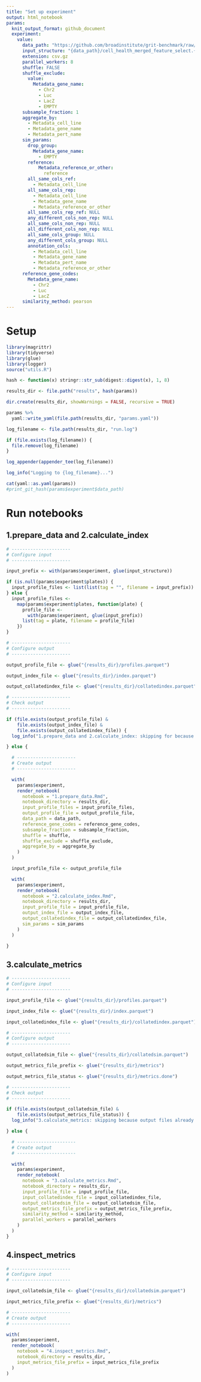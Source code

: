 ```yaml
---
title: "Set up experiment"
output: html_notebook
params:
  knit_output_format: github_document
  experiment:
    value:
      data_path: "https://github.com/broadinstitute/grit-benchmark/raw/main/1.calculate-metrics/cell-health/data/"
      input_structure: "{data_path}/cell_health_merged_feature_select.{extension}"
      extension: csv.gz
      parallel_workers: 8
      shuffle: FALSE
      shuffle_exclude:
        value:
          Metadata_gene_name:
            - Chr2
            - Luc
            - LacZ
            - EMPTY
      subsample_fraction: 1
      aggregate_by:
        - Metadata_cell_line
        - Metadata_gene_name
        - Metadata_pert_name      
      sim_params:
        drop_group:
          Metadata_gene_name:
            - EMPTY
        reference:
            Metadata_reference_or_other:
              reference
        all_same_cols_ref:
          - Metadata_cell_line
        all_same_cols_rep:
          - Metadata_cell_line
          - Metadata_gene_name
          - Metadata_reference_or_other
        all_same_cols_rep_ref: NULL
        any_different_cols_non_rep: NULL
        all_same_cols_non_rep: NULL
        all_different_cols_non_rep: NULL
        all_same_cols_group: NULL
        any_different_cols_group: NULL
        annotation_cols:
          - Metadata_cell_line
          - Metadata_gene_name
          - Metadata_pert_name
          - Metadata_reference_or_other
      reference_gene_codes:
        Metadata_gene_name:
          - Chr2
          - Luc
          - LacZ
      similarity_method: pearson
---
```


# Setup

```r
library(magrittr)
library(tidyverse)
library(glue)
library(logger)
source("utils.R")
```

```r
hash <- function(x) stringr::str_sub(digest::digest(x), 1, 8)
```


```r
results_dir <- file.path("results", hash(params))

dir.create(results_dir, showWarnings = FALSE, recursive = TRUE)

params %>%
  yaml::write_yaml(file.path(results_dir, "params.yaml"))

log_filename <- file.path(results_dir, "run.log")

if (file.exists(log_filename)) {
  file.remove(log_filename)
}

log_appender(appender_tee(log_filename))

log_info("Logging to {log_filename}...")
```


```r
cat(yaml::as.yaml(params))
#print_git_hash(params$experiment$data_path)
```

# Run notebooks

## 1.prepare_data and 2.calculate_index

```r

# ----------------------
# Configure input
# ----------------------

input_prefix <- with(params$experiment, glue(input_structure))

if (is.null(params$experiment$plates)) {
  input_profile_files <- list(list(tag = "", filename = input_prefix))
} else {
  input_profile_files <-
    map(params$experiment$plates, function(plate) {
      profile_file <-
        with(params$experiment, glue(input_prefix))
      list(tag = plate, filename = profile_file)
    })
}

# ----------------------
# Configure output
# ----------------------

output_profile_file <- glue("{results_dir}/profiles.parquet")

output_index_file <- glue("{results_dir}/index.parquet")

output_collatedindex_file <- glue("{results_dir}/collatedindex.parquet")

# ----------------------
# Check output
# ----------------------

if (file.exists(output_profile_file) &
    file.exists(output_index_file) &
    file.exists(output_collatedindex_file)) {
  log_info("1.prepare_data and 2.calculate_index: skipping for because output files already exist.")

} else {

  # ----------------------
  # Create output
  # ----------------------

  with(
    params$experiment,
    render_notebook(
      notebook = "1.prepare_data.Rmd",
      notebook_directory = results_dir,
      input_profile_files = input_profile_files,
      output_profile_file = output_profile_file,
      data_path = data_path,
      reference_gene_codes = reference_gene_codes,
      subsample_fraction = subsample_fraction,
      shuffle = shuffle,
      shuffle_exclude = shuffle_exclude,
      aggregate_by = aggregate_by
    )
  )

  input_profile_file <- output_profile_file

  with(
    params$experiment,
    render_notebook(
      notebook = "2.calculate_index.Rmd",
      notebook_directory = results_dir,
      input_profile_file = input_profile_file,
      output_index_file = output_index_file,
      output_collatedindex_file = output_collatedindex_file,
      sim_params = sim_params
    )
  )

}
```


## 3.calculate_metrics

```r

# ----------------------
# Configure input
# ----------------------

input_profile_file <- glue("{results_dir}/profiles.parquet")

input_index_file <- glue("{results_dir}/index.parquet")

input_collatedindex_file <- glue("{results_dir}/collatedindex.parquet")

# ----------------------
# Configure output
# ----------------------

output_collatedsim_file <- glue("{results_dir}/collatedsim.parquet")

output_metrics_file_prefix <- glue("{results_dir}/metrics")

output_metrics_file_status <- glue("{results_dir}/metrics.done")

# ----------------------
# Check output
# ----------------------

if (file.exists(output_collatedsim_file) &
    file.exists(output_metrics_file_status)) {
  log_info("3.calculate_metrics: skipping because output files already exist.")

} else {

  # ----------------------
  # Create output
  # ----------------------

  with(
    params$experiment,
    render_notebook(
      notebook = "3.calculate_metrics.Rmd",
      notebook_directory = results_dir,
      input_profile_file = input_profile_file,
      input_collatedindex_file = input_collatedindex_file,
      output_collatedsim_file = output_collatedsim_file,
      output_metrics_file_prefix = output_metrics_file_prefix,
      similarity_method = similarity_method,
      parallel_workers = parallel_workers
    )
  )
}
```

## 4.inspect_metrics

```r
# ----------------------
# Configure input
# ----------------------

input_collatedsim_file <- glue("{results_dir}/collatedsim.parquet")

input_metrics_file_prefix <- glue("{results_dir}/metrics")

# ----------------------
# Create output
# ----------------------

with(
  params$experiment,
  render_notebook(
    notebook = "4.inspect_metrics.Rmd",
    notebook_directory = results_dir,
    input_metrics_file_prefix = input_metrics_file_prefix
  )
)
```

